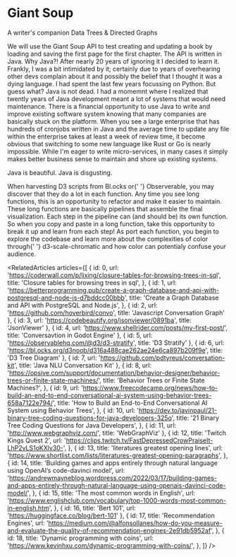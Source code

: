 
<Meta title="missions/giant soup" />

# Giant Soup

<Subtitle>A writer's companion</Subtitle>
<Subtitle>Data Trees & Directed Graphs</Subtitle>

<Paragraph>
  We will use the Giant Soup API to test creating and updating a book by loading and saving the first page for the first
  chapter.
</Paragraph>

<Paragraph>
  The API is written in Java. Why Java?! After nearly 20 years of ignoring it I decided to learn it. Frankly, I was a
  bit intimidated by it; certainly due to years of overhearing other devs complain about it and possibly the belief that
  I thought it was a dying language. I had spent the last few years focussing on Python. But guess what? Java is not
  dead. I had a momemnt where I realized that twently years of Java development meant a lot of systems that would need
  maintenance. There is a financial opportunity to use Java to write and improve existing software system knowing that
  many companies are basically stuck on the platform.
</Paragraph>

<Paragraph>
  When you see a large enterprise that has hundreds of cronjobs written in Java and the average time to update any file
  within the enterprise takes at least a week of review time, it become obvious that switching to some new language like
  Rust or Go is nearly impossible. While I'm eager to write micro-services, in many cases it simply makes better
  business sense to maintain and shore up existing systems.
</Paragraph>

<Paragraph>Java is beautiful. Java is disgusting.</Paragraph>

<Paragraph>
  When harvesting D3 scripts from <Link url="https://bl.ocks.org/">Bl.ocks</Link> or{' '}
  <Link url="https://observablehq.com/">Observerable</Link>, you may discover that they do a lot in each function. Any
  time you see long functions, this is an opportunity to refactor and make it easier to maintain. These long functions
  are basically pipelines that assemble the final visualization.
</Paragraph>

<Paragraph>
  Each step in the pipeline can (and should be) its own function. So when you copy and paste in a long function, take
  this opportunity to break it up and learn from each step!
</Paragraph>

<Paragraph>
  As port each function, you begin to explore the codebase and learn more about the complexities of color through{' '}
  <Link url="https://github.com/d3/d3-scale-chromatic">d3-scale-chromatic</Link> and how color can potentialy confuse
  your audience.
</Paragraph>

<DuneGraphStory />

<RelatedArticles
  articles={[
    {
      id: 0,
      url: 'https://coderwall.com/p/lixing/closure-tables-for-browsing-trees-in-sql',
      title: 'Closure tables for browsing trees in sql',
    },
    {
      id: 1,
      url: 'https://betterprogramming.pub/create-a-graph-database-and-api-with-postgresql-and-node-js-d7bddcc00bbb',
      title: 'Create a Graph Database and API with PostgreSQL and Node.js',
    },
    { id: 2, url: 'https://github.com/hoverbird/convo', title: 'Javascript Conversation Graph' },
    { id: 3, url: 'https://codebeautify.org/jsonviewer/0891ba', title: 'JsonViewer' },
    { id: 4, url: 'https://www.shellrider.com/posts/my-first-post/', title: 'Conversavtion in Godot Engine' },
    { id: 5, url: 'https://observablehq.com/@d3/d3-stratify', title: 'D3 Stratify' },
    { id: 6, url: 'https://bl.ocks.org/d3noob/d316a488cae262ae24e6ca897b209f9e', title: 'D3 Tree Diagram' },
    { id: 7, url: 'https://github.com/pdtyreus/conversation-kit', title: 'Java NLU Conversation Kit' },
    {
      id: 8,
      url: 'https://opsive.com/support/documentation/behavior-designer/behavior-trees-or-finite-state-machines/',
      title: 'Behavior Trees or Finite State Machines?',
    },
    {
      id: 9,
      url: 'https://www.freecodecamp.org/news/how-to-build-an-end-to-end-conversational-ai-system-using-behavior-trees-658a7122e794/',
      title: 'How to Build an End-to-End Conversational AI System using Behavior Trees',
    },
    {
      id: 10,
      url: 'https://dev.to/javinpaul/21-binary-tree-coding-questions-for-java-developers-325o',
      title: '21 Binary Tree Coding Questions for Java Developers',
    },
    { id: 11, url: 'http://www.webgraphviz.com/', title: 'WebGraphViz' },
    {
      id: 12,
      title: 'Twitch Kings Quest 2',
      url: 'https://clips.twitch.tv/FastDepressedCrowPraiseIt-LhP2vLS1oKXlv30-',
    },
    {
      id: 13,
      title: 'literatures greatest opening lines',
      url: 'https://www.shortlist.com/lists/literatures-greatest-opening-paragraphs',
    },
    {
      id: 14,
      title: 'Building games and apps entirely through natural language using OpenAI’s code-davinci model',
      url: 'https://andrewmayneblog.wordpress.com/2022/03/17/building-games-and-apps-entirely-through-natural-language-using-openais-davinci-code-model/',
    },
    {
      id: 15,
      title: 'The most common words in English',
      url: 'https://www.englishclub.com/vocabulary/top-1000-words-most-common-in-english.htm',
    },
    { id: 16, title: 'Bert 101', url: 'https://huggingface.co/blog/bert-101' },
    {
      id: 17,
      title: 'Recommendation Engines',
      url: 'https://medium.com/@alfonsollanes/how-do-you-measure-and-evaluate-the-quality-of-recommendation-engines-2e91db5952af',
    },
    {
      id: 18,
      title: 'Dynamic programming with coins',
      url: 'https://www.kevinhxu.com/dynamic-programming-with-coins/',
    },
  ]}
/>
